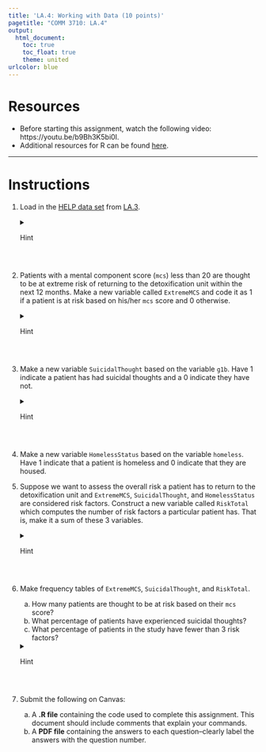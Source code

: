 ---
title: 'LA.4: Working with Data (10 points)'
pagetitle: "COMM 3710: LA.4"
output:
  html_document:
    toc: true
    toc_float: true
    theme: united
urlcolor: blue
---

# Resources
- Before starting this assignment, watch the following video: https://youtu.be/b9Bh3K5bi0I.
- Additional resources for R can be found [here](https://rpubs.com/yesun/652965).

---

# Instructions
1. Load in the [HELP data set](https://utah.instructure.com/files/102658359/download?download_frd=1) from [LA.3](https://sarakyeo.github.io/COMM-3710/LA/LA.3.html). 
<details>
<summary>Hint</summary>

   The command to read a .csv data file to an object named `helpdata` in R is:
   ```
   helpdata <- read.csv("HELP.csv")
   ```
</details>
<br>

2. Patients with a mental component score (`mcs`) less than 20 are thought to be at extreme risk of returning to the detoxification unit within the next 12 months. Make a new variable called `ExtremeMCS` and code it as 1 if a patient is at risk based on his/her `mcs` score and 0 otherwise. 
<details>
<summary>Hint</summary>

   One way to create a new variable in the `helpdata` data frame is to use the following command:
   ```
   helpdata$ExtremeMCS <- ifelse(helpdata$mcs < 20, 1, 0)
   ```
</details> 
<br>

3. Make a new variable `SuicidalThought` based on the variable `g1b`. Have 1 indicate a patient has had suicidal thoughts and a 0 indicate they have not. 
<details>
<summary>Hint</summary>

   You can use the same logic from the command in Q2 to create this variable. If you need help with the `ifelse` command, type `?ifelse` in the Console window of RStudio.
</details>
<br>

4. Make a new variable `HomelessStatus` based on the variable `homeless`. Have 1 indicate that a patient is homeless and 0 indicate that they are housed.
<br>

5. Suppose we want to assess the overall risk a patient has to return to the detoxification unit and `ExtremeMCS`, `SuicidalThought`, and `HomelessStatus` are considered risk factors. Construct a new variable called `RiskTotal` which computes the number of risk factors a particular patient has. That is, make it a sum of these 3 variables.
<details>
<summary>Hint</summary>

   You want to create a new variable called `RiskTotal`, which is the sum of `ExtremeMCS`, `SuicidalThought`, and `HomelessStatus`. One way to do this is to transform the data (*Note*: Like most things in R, there are many other ways to do this):
   ```
   helpdata <- transform(helpdata, RiskTotal = ExtremeMCS + SuicidalThought + HomelessStatus)
   ```
</details>
<br>

6. Make frequency tables of `ExtremeMCS`, `SuicidalThought`, and `RiskTotal`.
      a. How many patients are thought to be at risk based on their `mcs` score? <!--91-->
      b. What percentage of patients have experienced suicidal thoughts? <!--28.0%-->
      c. What percentage of patients in the study have fewer than 3 risk factors? <!--94.9%-->

   <details>
   <summary>Hint</summary>

      Refer to LA.3 to review creating frequency tables.
   </details>
<br>

7. Submit the following on Canvas:
   (a) A **.R file** containing the code used to complete this assignment. This document should include comments that explain your commands.
   (b) A **PDF file** containing the answers to each question--clearly label the answers with the question number.